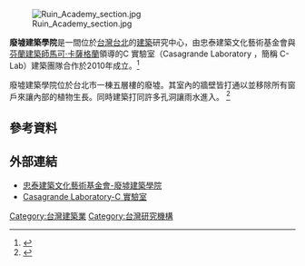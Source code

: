 [[File:Ruin_Academy_section.jpg|thumb]]

'''廢墟建築學院'''是一間位於[[台灣|台灣]][[台北|台北]]的[[建築|建築]]研究中心，由忠泰建築文化藝術基金會與[[芬蘭|芬蘭]][[建築師|建築師]][[馬可·卡薩格蘭|馬可·卡薩格蘭]]領導的C 實驗室（Casagrande Laboratory ，簡稱 C-Lab）建築團隊合作於2010年成立。<ref name=c-lab>{{cite web | url=http://www.designboom.com/weblog/cat/9/view/11727/c-laboratory-ruin-academy.html | title=c laboratory: ruin academy | publisher=Designboom | accessdate= | archive-date=2012-11-07 | archive-url=https://web.archive.org/web/20121107003746/http://www.designboom.com/weblog/cat/9/view/11727/c-laboratory-ruin-academy.html | dead-url=no }}</ref>

廢墟建築學院位於台北市一棟五層樓的廢墟。其室內的牆壁皆打通以並移除所有窗戶來讓內部的植物生長。同時建築打同許多孔洞讓雨水進入。
<ref>{{cite web | url=http://www.landezine.com/index.php/2010/11/ruin-academy/ | title=Ruin Academy | publisher=Landezine | accessdate= | archive-date=2011-06-06 | archive-url=https://web.archive.org/web/20110606143908/http://www.landezine.com/index.php/2010/11/ruin-academy/ | dead-url=no }}</ref>

== 參考資料 ==
{{reflist}}

== 外部連結 ==
*[https://web.archive.org/web/20150103043308/http://www.jut-arts.org.tw/cht/project_detail.php?serial_page=38&serial=14 忠泰建築文化藝術基金會-廢墟建築學院]
*[http://www.clab.fi/ Casagrande Laboratory-C 實驗室] {{Wayback|url=http://www.clab.fi/ |date=20040520210357 }}

[[Category:台灣建築業|Category:台灣建築業]]
[[Category:台灣研究機構|Category:台灣研究機構]]